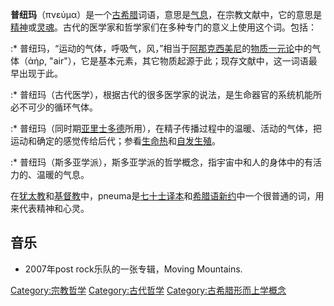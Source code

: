 {{unreferenced|time=2018-07-05T07:05:38+00:00}}
'''普纽玛'''（πνεύμα）是一个[[古希腊|古希腊]]词语，意思是[[气息|气息]]，在宗教文献中，它的意思是[[精神|精神]]或[[灵魂|灵魂]]。古代的医学家和哲学家们在多种专门的意义上使用这个词。包括：

:* 普纽玛，“运动的气体，呼吸气，风，”相当于[[阿那克西美尼|阿那克西美尼]]的[[物质一元论|物质一元论]]中的气体（ἀήρ, "air"），它是基本元素，其它物质起源于此；现存文献中，这一词语最早出现于此。
:* 普纽玛（古代医学），根据古代的很多医学家的说法，是生命器官的系统机能所必不可少的循环气体。
:* 普纽玛（同时期[[亚里士多德|亚里士多德]]所用），在精子传播过程中的温暖、活动的气体，把运动和确定的感觉传给后代；参看[[生命热|生命热]]和[[自发生殖|自发生殖]]。
:* 普纽玛（斯多亚学派），斯多亚学派的哲学概念，指宇宙中和人的身体中的有活力的、温暖的气息。

在[[犹太教|犹太教]]和[[基督教|基督教]]中，pneuma是[[七十士译本|七十士译本]]和[[希腊语新约|希腊语新约]]中一个很普通的词，用来代表精神和心灵。

== 音乐 ==
{{wiktionary|pneuma}}
*2007年post rock乐队的一张专辑，Moving Mountains.

[[Category:宗教哲学|Category:宗教哲学]]
[[Category:古代哲学|Category:古代哲学]]
[[Category:古希腊形而上学概念|Category:古希腊形而上学概念]]